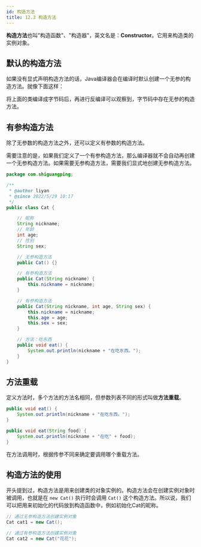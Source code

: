 ```yaml
---
id: 构造方法
title: 12.3 构造方法
---
```


**构造方法**也叫"构造函数"、"构造器"，英文名是：**Constructor**。它用来构造类的实例对象。

## 默认的构造方法

如果没有显式声明构造方法的话，Java编译器会在编译时默认创建一个无参的构造方法。就像下面这样：

<ImgBox src="https://upyun1.surcode.cn/imgs/20220529105329.png" />

将上面的类编译成字节码后，再进行反编译可以观察到，字节码中存在无参的构造方法。
<ImgBox src="https://upyun1.surcode.cn/imgs/20220529105526.png" />

## 有参构造方法

除了无参数的构造方法之外，还可以定义有参数的构造方法。

需要注意的是，如果我们定义了一个有参构造方法，那么编译器就不会自动再创建一个无参构造方法。如果需要无参构造方法，需要我们显式地创建无参构造方法。

```java
package com.shiguangping;

/**
 * @author liyan
 * @since 2022/5/29 10:17
 */
public class Cat {

    // 昵称
    String nickname;
    // 年龄
    int age;
    // 性别
    String sex;

    // 无参构造方法
    public Cat() {}

    // 有参构造方法
    public Cat(String nickname) {
        this.nickname = nickname;
    }

    // 有参构造方法
    public Cat(String nickname, int age, String sex) {
        this.nickname = nickname;
        this.age = age;
        this.sex = sex;
    }

    // 方法：吃东西
    public void eat() {
        System.out.println(nickname + "在吃东西。");
    }
}
```

## 方法重载

定义方法时，多个方法的方法名相同，但参数列表不同的形式叫做**方法重载**。

```java
public void eat() {
    System.out.println(nickname + "在吃东西。");
}

public void eat(String food) {
    System.out.println(nickname + "在吃" + food);
}
```

在方法调用时，根据传参不同来确定要调用哪个重载方法。

## 构造方法的使用

开头提到过，构造方法是用来创建类的对象实例的。构造方法会在创建实例对象时被调用，也就是在 `new Cat()` 执行时会调用 `Cat()` 这个构造方法。所以说，我们可以把用来初始化的代码放到构造函数中，例如初始化Cat的昵称。

```java
// 通过无参构造方法创建实例对象
Cat cat1 = new Cat();

// 通过有参构造方法创建实例对象
Cat cat2 = new Cat("花花");
```

